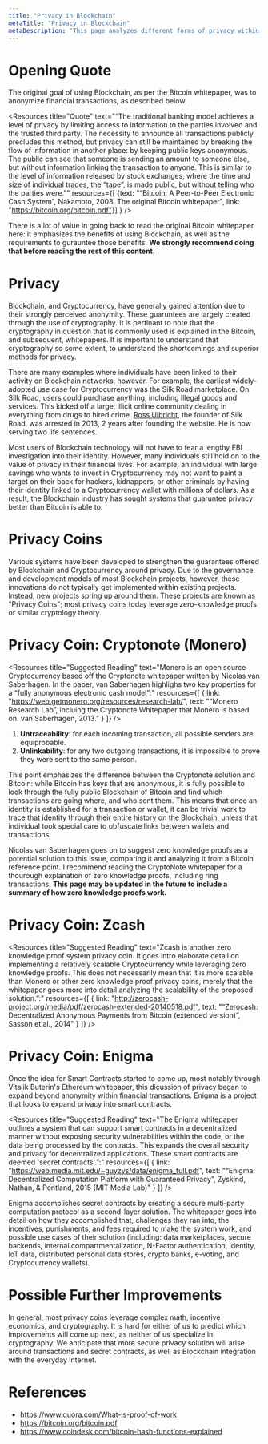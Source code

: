 ```yaml
---
title: "Privacy in Blockchain"
metaTitle: "Privacy in Blockchain"
metaDescription: "This page analyzes different forms of privacy within Blockchain and Cryptocurrency from an academic, literary, research-based perspective"
---
```


# Opening Quote
The original goal of using Blockchain, as per the Bitcoin whitepaper, was to anonymize financial transactions, as described below.

<Resources title="Quote" text="“The traditional banking model achieves a level of privacy by limiting access to information to the parties involved and the trusted third party.  The necessity to announce all transactions publicly precludes this method, but privacy can still be maintained by breaking the flow of information in another place: by keeping public keys anonymous.  The public can see that someone is sending an amount to someone else, but without information linking the transaction to anyone.  This is similar to the level of information released by stock exchanges, where the time and size of individual trades, the “tape”, is made public, but without telling who the parties were.”" resources={[ {text: "“Bitcoin: A Peer-to-Peer Electronic Cash System”, Nakamoto, 2008. The original Bitcoin whitepaper", link: "https://bitcoin.org/bitcoin.pdf"}] } />

There is a lot of value in going back to read the original Bitcoin whitepaper here: it emphasizes the benefits of using Blockchain, as well as the requirements to gurauntee those benefits. **We strongly recommend doing that before reading the rest of this content.**

# Privacy
Blockchain, and Cryptocurrency, have generally gained attention due to their strongly perceived anonymity. These guaruntees are largely created through the use of cryptography. It is pertinant to note that the cryptography in question that is commonly used is explained in the Bitcoin, and subsequent, whitepapers. It is important to understand that cryptography so some extent, to understand the shortcomings and superior methods for privacy.

There are many examples where individuals have been linked to their activity on Blockchain networks, however. For example, the earliest widely-adopted use case for Cryptocurrency was the Silk Road marketplace. On Silk Road, users could purchase anything, including illegal goods and services. This kicked off a large, illicit online community dealing in everything from drugs to hired crime. [Ross Ulbricht](https://www.fbi.gov/contact-us/field-offices/newyork/news/press-releases/ross-ulbricht-the-creator-and-owner-of-the-silk-road-website-found-guilty-in-manhattan-federal-court-on-all-counts), the founder of Silk Road, was arrested in 2013, 2 years after founding the website. He is now serving two life sentences.

Most users of Blockchain technology will not have to fear a lengthy FBI investigation into their identity. However, many individuals still hold on to the value of privacy in their financial lives. For example, an individual with large savings who wants to invest in Cryptocurrency may not want to paint a target on their back for hackers, kidnappers, or other criminals by having their identity linked to a Cryptocurrency wallet with millions of dollars. As a result, the Blockchain industry has sought systems that guaruntee privacy better than Bitcoin is able to.

# Privacy Coins
Various systems have been developed to strengthen the guarantees offered by Blockchain and Cryptocurrency around privacy. Due to the governance and development models of most Blockchain projects, however, these innovations do not typically get implemented within existing projects. Instead, new projects spring up around them. These projects are known as "Privacy Coins"; most privacy coins today leverage zero-knowledge proofs or similar cryptology theory.

# Privacy Coin: Cryptonote (Monero)
<Resources title="Suggested Reading" text="Monero is an open source Cryptocurrency based off the Cryptonote whitepaper written by Nicolas van Saberhagen. In the paper, van Saberhagen highlighs two key properties for a “fully anonymous electronic cash model”:" resources={[ { link: "https://web.getmonero.org/resources/research-lab/", text: "“Monero Research Lab”, incluing the Cryptonote Whitepaper that Monero is based on. van Saberhagen, 2013." } ]} />

1. **Untraceability**: for each incoming transaction, all possible senders are equiprobable.
1. **Unlinkability**: for any two outgoing transactions, it is impossible to prove they were sent to the same person.

This point emphasizes the difference between the Cryptonote solution and Bitcoin: while Bitcoin has keys that are anonymous, it is fully possible to look through the fully public Blockchain of Bitcoin and find which transactions are going where, and who sent them. This means that once an identity is established for a transaction or wallet, it can be trivial work to trace that identity through their entire history on the Blockchain, unless that individual took special care to obfuscate links between wallets and transactions.

Nicolas van Saberhagen goes on to suggest zero knowledge proofs as a potential solution to this issue, comparing it and analyzing it from a Bitcoin reference point. I recommend reading the CryptoNote whitepaper for a thourough explanation of zero knowledge proofs, including ring transactions. **This page may be updated in the future to include a summary of how zero knowledge proofs work.**

# Privacy Coin: Zcash
<Resources title="Suggested Reading" text="Zcash is another zero knowledge proof system privacy coin. It goes intro elaborate detail on implementing a relatively scalable Cryptocurrency while leveraging zero knowledge proofs. This does not necessarily mean that it is more scalable than Monero or other zero knowledge proof privacy coins, merely that the whitepaper goes more into detail analyzing the scalability of the proposed solution.”:" resources={[ { link: "http://zerocash-project.org/media/pdf/zerocash-extended-20140518.pdf", text: "“Zerocash: Decentralized Anonymous Payments from Bitcoin (extended version)”, Sasson et al., 2014" } ]} />

# Privacy Coin: Enigma
Once the idea for Smart Contracts started to come up, most notably through Vitalik Buterin's Ethereum whitepaper, this dicussion of privacy began to expand beyond anonymity within financial transactions. Enigma is a project that looks to expand privacy into smart contracts.

<Resources title="Suggested Reading" text="The Enigma whitepaper outlines a system that can support smart contracts in a decentralized manner without exposing security vulnerabilities within the code, or the data being processed by the contracts. This expands the overall security and privacy for decentralized applications. These smart contracts are deemed 'secret contracts'.”:" resources={[ { link: "https://web.media.mit.edu/~guyzys/data/enigma_full.pdf", text: "“Enigma: Decentralized Computation Platform with Guaranteed Privacy”, Zyskind, Nathan, & Pentland, 2015 (MIT Media Lab)" } ]} />

Enigma accomplishes secret contracts by creating a secure multi-party computation protocol as a second-layer solution. The whitepaper goes into detail on how they accomplished that, challenges they ran into, the incentives, punishments, and fees required to make the system work, and possible use cases of their solution (including: data marketplaces, secure backends, internal compartmentalization, N-Factor authentication, identity, IoT data, distributed personal data stores, crypto banks, e-voting, and Cryptocurrency wallets).

# Possible Further Improvements
In general, most privacy coins leverage complex math, incentive economics, and cryptography. It is hard for either of us to predict which improvements will come up next, as neither of us specialize in cryptography. We anticipate that more secure privacy solution will arise around transactions and secret contracts, as well as Blockchain integration with the everyday internet.

# References
- https://www.quora.com/What-is-proof-of-work
- https://bitcoin.org/bitcoin.pdf
- https://www.coindesk.com/bitcoin-hash-functions-explained
